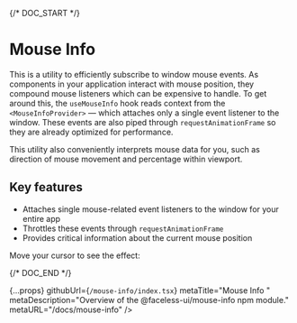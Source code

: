 
{/* DOC_START */}

# Mouse Info

This is a utility to efficiently subscribe to window mouse events. As components in your application interact with mouse position, they compound mouse listeners which can be expensive to handle. To get around this, the `useMouseInfo` hook reads context from the `<MouseInfoProvider>` — which attaches only a single event listener to the window. These events are also piped through `requestAnimationFrame` so they are already optimized for performance.

This utility also conveniently interprets mouse data for you, such as direction of mouse movement and percentage within viewport.

## Key features

- Attaches single mouse-related event listeners to the window for your entire app
- Throttles these events through `requestAnimationFrame`
- Provides critical information about the current mouse position

Move your cursor to see the effect:

<LogMouseInfo />

{/* DOC_END */}

  {...props}
  githubUrl={`/mouse-info/index.tsx`}
  metaTitle="Mouse Info "
  metaDescription="Overview of the @faceless-ui/mouse-info npm module."
  metaURL="/docs/mouse-info"
/>
